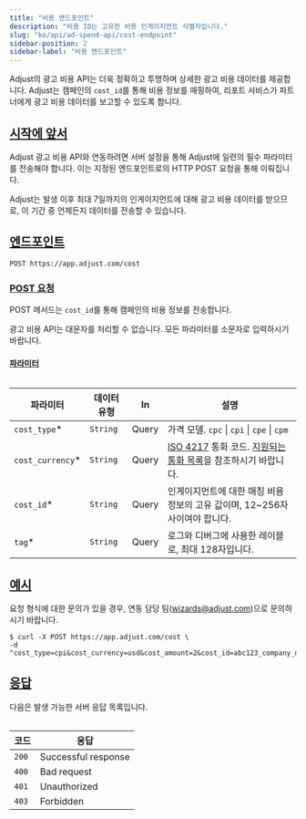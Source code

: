 ```yaml
---
title: "비용 엔드포인트"
description: "비용 ID는 고유한 비용 인게이지먼트 식별자입니다."
slug: "ko/api/ad-spend-api/cost-endpoint"
sidebar-position: 2
sidebar-label: "비용 엔드포인트"
---
```


Adjust의 광고 비용 API는 더욱 정확하고 투명하며 상세한 광고 비용 데이터를 제공합니다. Adjust는 캠페인의 `cost_id`를 통해 비용 정보를 매핑하여, 리포트 서비스가 파트너에게 광고 비용 데이터를 보고할 수 있도록 합니다.

## [시작에 앞서](before-you-begin)

Adjust 광고 비용 API와 연동하려면 서버 설정을 통해 Adjust에 일련의 필수 파라미터를 전송해야 합니다. 이는 지정된 엔드포인트로의 HTTP POST 요청을 통해 이뤄집니다.

<Callout type="note">

Adjust는 발생 이후 최대 7일까지의 인게이지먼트에 대해 광고 비용 데이터를 받으므로, 이 기간 중 언제든지 데이터를 전송할 수 있습니다.

</Callout>

## [엔드포인트](endpoint)

```http
POST https://app.adjust.com/cost
```

### [POST 요청](post-request)

POST 메서드는 `cost_id`를 통해 캠페인의 비용 정보를 전송합니다.

<Callout type="important">

광고 비용 API는 대문자를 처리할 수 없습니다. 모든 파라미터를 소문자로 입력하시기 바랍니다.

</Callout>

#### [파라미터](parameters)

<Table search>

| 파라미터          | 데이터 유형 | In    | 설명                                                                                                                                                            |
| ----------------- | ----------- | ----- | --------------------------------------------------------------------------------------------------------------------------------------------------------------- |
| `cost_type`\*     | `String`    | Query | 가격 모델. `cpc` \| `cpi` \| `cpe` \| `cpm`                                                                                                                     |
| `cost_currency`\* | `String`    | Query | [ISO 4217](https://www.iban.com/currency-codes) 통화 코드. [지원되는 통화 목록](https://help.adjust.com/ko/article/supported-currencies)을 참조하시기 바랍니다. |
| `cost_id`\*       | `String`    | Query | 인게이지먼트에 대한 매칭 비용 정보의 고유 값이며, 12~256자 사이여야 합니다.                                                                                     |
| `tag`\*           | `String`    | Query | 로그와 디버그에 사용한 레이블로, 최대 128자입니다.                                                                                                              |

</Table>

## [예시](example)

<Callout type="tip">

요청 형식에 대한 문의가 있을 경우, 연동 담당 팀\([wizards@adjust.com](mailto:wizards@adjust.com)\)으로 문의하시기 바랍니다.

</Callout>

```console
$ curl -X POST https://app.adjust.com/cost \
-d "cost_type=cpi&cost_currency=usd&cost_amount=2&cost_id=abc123_company_name_test_1&tag=company_name_test"
```

## [응답](responses)

다음은 발생 가능한 서버 응답 목록입니다.

<Table>

| 코드  | 응답                |
| ----- | ------------------- |
| `200` | Successful response |
| `400` | Bad request         |
| `401` | Unauthorized        |
| `403` | Forbidden           |

</Table>

